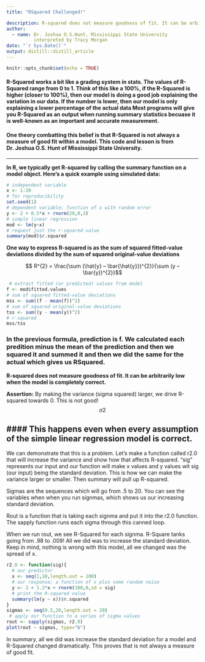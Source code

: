```yaml
---
title: "RSquared Challenged!"

description: R-squared does not measure goodness of fit. It can be arbitrarily low when the model is completely correct.
author:
  - name: Dr. Joshua O.S.Hunt, Mississippi State University
          interpreted by Tracy Morgan  
date: "`r Sys.Date()`"
output: distill::distill_article
---
```


```r
knitr::opts_chunk$set(echo = TRUE)
```
#### R-Squared works a bit like a grading system in stats.  The values of R-Squared range from 0 to 1.  Think of this like a 100%, if the R-Squared is higher (closer to 100%), then our model is doing a good job explaining the variation in our data.  If the number is lower, then our model is only explaining a lower percentage of the actual data Most programs will give you R-Squared as an output when running summary statistics becuase it is well-known as an important and accurate measurement.

#### One theory combatting this belief is that R-Squared is not always a measure of good fit within a model.  This code and lesson is from Dr. Joshua O.S. Hunt of Mississippi State University.    

---

**In R, we typically get R-squared by calling the summary function on a model object. Here’s a quick example using simulated data:**

```r
# independent variable
x <- 1:20 
# for reproducibility
set.seed(1) 
# dependent variable; function of x with random error
y <- 2 + 0.5*x + rnorm(20,0,3) 
# simple linear regression
mod <- lm(y~x)
# request just the r-squared value
summary(mod)$r.squared   
```
 
**One way to express R-squared is as the sum of squared fitted-value deviations divided by the sum of squared original-value deviations**
 
$$ R^{2} =  \frac{\sum (\hat{y} – \bar{\hat{y}})^{2}}{\sum (y – \bar{y})^{2}}$$
 
 
```r
 # extract fitted (or predicted) values from model
f <- mod$fitted.values
# sum of squared fitted-value deviations
mss <- sum((f - mean(f))^2)
# sum of squared original-value deviations
tss <- sum((y - mean(y))^2)
# r-squared
mss/tss 
```
### In the previous formula, prediction is f.  We calculated each predition minus the mean of the prediction and then we squared it and summed it and then we did the same for the actual which gives us RSquared.  

**R-squared does not measure goodness of fit. It can be arbitrarily low when the model is completely correct.** 

**Assertion:**  By making the variance (sigma squared) larger, we drive R-squared towards 0.  This is not good!  $$σ2$$


#### This happens even when every assumption of the simple linear regression model is correct.
---
We can demonstrate that this is a problem.  Let's make a function called r2.0 that will increase the variance and show how that affects R-squared.  "sig" represents our input and our function will make x values and y values wit sig (our input) being the standard deviation. This is how we can make the variance larger or smaller.  Then summary will pull up R-squared.  

Sigmas are the sequences which will go from .5 to 20. You can see the variables when when you run signmas, which shows us our increasing standard deviation. 

Rout is a function that is taking each signma and put it into the r2.0 function.  The sapply function runs each sigma through this canned loop. 

When we run rout, we see R-Squared for each signma.  R-Square tanks going from .98 to .009!  All we did was to increase the standard deviation.  Keep in mind, nothing is wrong with this model, all we changed was the spread of x.  


```r
r2.0 <- function(sig){
  # our predictor
  x <- seq(1,10,length.out = 100)   
  # our response; a function of x plus some random noise
  y <- 2 + 1.2*x + rnorm(100,0,sd = sig) 
  # print the R-squared value
  summary(lm(y ~ x))$r.squared          
}
sigmas <- seq(0.5,20,length.out = 20)
 # apply our function to a series of sigma values
rout <- sapply(sigmas, r2.0)            
plot(rout ~ sigmas, type="b")


```

In summary, all we did was increase the standard deviation for a model and R-Squared changed dramatically.  This proves that is not always a measure of good fit.








